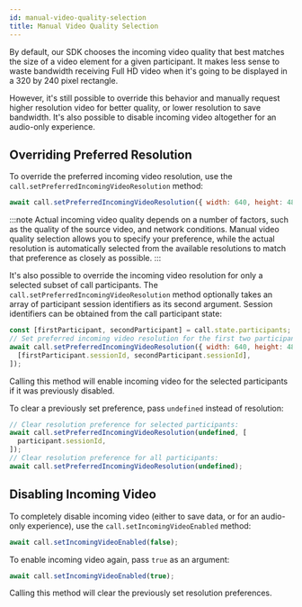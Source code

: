 ```yaml
---
id: manual-video-quality-selection
title: Manual Video Quality Selection
---
```


By default, our SDK chooses the incoming video quality that best matches the size of a video element for a given participant. It makes less sense to waste bandwidth receiving Full HD video when it's going to be displayed in a 320 by 240 pixel rectangle.

However, it's still possible to override this behavior and manually request higher resolution video for better quality, or lower resolution to save bandwidth. It's also possible to disable incoming video altogether for an audio-only experience.

## Overriding Preferred Resolution

To override the preferred incoming video resolution, use the `call.setPreferredIncomingVideoResolution` method:

```js
await call.setPreferredIncomingVideoResolution({ width: 640, height: 480 });
```

:::note
Actual incoming video quality depends on a number of factors, such as the quality of the source video, and network conditions. Manual video quality selection allows you to specify your preference, while the actual resolution is automatically selected from the available resolutions to match that preference as closely as possible.
:::

It's also possible to override the incoming video resolution for only a selected subset of call participants. The `call.setPreferredIncomingVideoResolution` method optionally takes an array of participant session identifiers as its second argument. Session identifiers can be obtained from the call participant state:

```js
const [firstParticipant, secondParticipant] = call.state.participants;
// Set preferred incoming video resolution for the first two participants only:
await call.setPreferredIncomingVideoResolution({ width: 640, height: 480 }, [
  [firstParticipant.sessionId, secondParticipant.sessionId],
]);
```

Calling this method will enable incoming video for the selected participants if it was previously disabled.

To clear a previously set preference, pass `undefined` instead of resolution:

```js
// Clear resolution preference for selected participants:
await call.setPreferredIncomingVideoResolution(undefined, [
  participant.sessionId,
]);
// Clear resolution preference for all participants:
await call.setPreferredIncomingVideoResolution(undefined);
```

## Disabling Incoming Video

To completely disable incoming video (either to save data, or for an audio-only experience), use the `call.setIncomingVideoEnabled` method:

```js
await call.setIncomingVideoEnabled(false);
```

To enable incoming video again, pass `true` as an argument:

```js
await call.setIncomingVideoEnabled(true);
```

Calling this method will clear the previously set resolution preferences.
